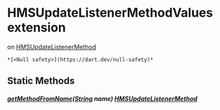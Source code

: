 # HMSUpdateListenerMethodValues extension

on [HMSUpdateListenerMethod](../hmssdk_flutter/HMSUpdateListenerMethod-class)

    *[<Null safety>](https://dart.dev/null-safety)*

## Static Methods

##### [getMethodFromName](../hmssdk_flutter/HMSUpdateListenerMethodValues/getMethodFromName)([String](https://api.flutter.dev/flutter/dart-core/String-class.html) name) [HMSUpdateListenerMethod](../hmssdk_flutter/HMSUpdateListenerMethod-class)
